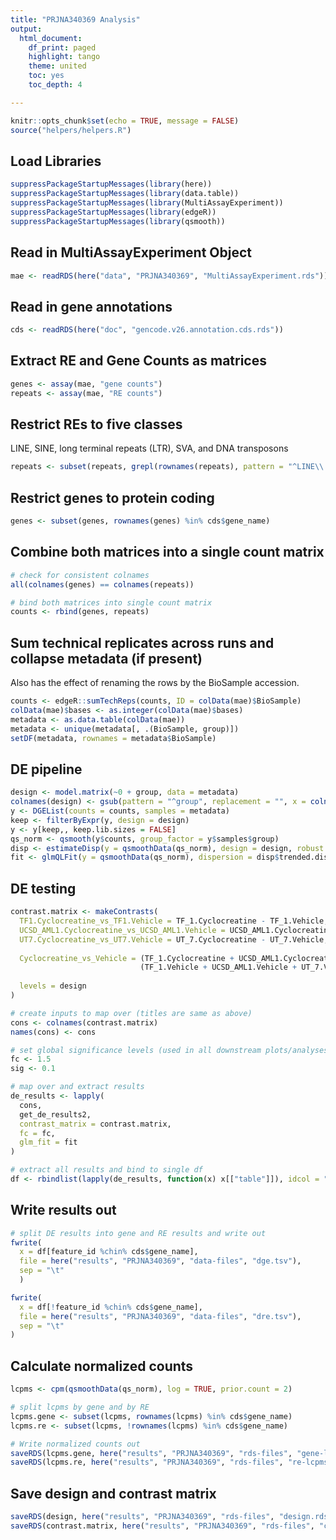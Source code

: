 ```yaml
---
title: "PRJNA340369 Analysis"
output:
  html_document:
    df_print: paged
    highlight: tango
    theme: united
    toc: yes
    toc_depth: 4

---
```


```r
knitr::opts_chunk$set(echo = TRUE, message = FALSE)
source("helpers/helpers.R")
```

## Load Libraries

```r
suppressPackageStartupMessages(library(here))
suppressPackageStartupMessages(library(data.table))
suppressPackageStartupMessages(library(MultiAssayExperiment))
suppressPackageStartupMessages(library(edgeR))
suppressPackageStartupMessages(library(qsmooth))
```

## Read in MultiAssayExperiment Object

```r
mae <- readRDS(here("data", "PRJNA340369", "MultiAssayExperiment.rds"))
```

## Read in gene annotations

```r
cds <- readRDS(here("doc", "gencode.v26.annotation.cds.rds"))
```

## Extract RE and Gene Counts as matrices

```r
genes <- assay(mae, "gene counts")
repeats <- assay(mae, "RE counts")
```

## Restrict REs to five classes

LINE, SINE, long terminal repeats (LTR), SVA, and DNA transposons

```r
repeats <- subset(repeats, grepl(rownames(repeats), pattern = "^LINE\\.|^SINE\\.|^LTR\\.|.*\\.SVA\\..*|^DNA\\."))
```

## Restrict genes to protein coding

```r
genes <- subset(genes, rownames(genes) %in% cds$gene_name)
```

## Combine both matrices into a single count matrix

```r
# check for consistent colnames
all(colnames(genes) == colnames(repeats))

# bind both matrices into single count matrix
counts <- rbind(genes, repeats)
```

## Sum technical replicates across runs and collapse metadata (if present)

Also has the effect of renaming the rows by the BioSample accession.

```r
counts <- edgeR::sumTechReps(counts, ID = colData(mae)$BioSample)
colData(mae)$bases <- as.integer(colData(mae)$bases)
metadata <- as.data.table(colData(mae))
metadata <- unique(metadata[, .(BioSample, group)])
setDF(metadata, rownames = metadata$BioSample)
```

## DE pipeline

```r
design <- model.matrix(~0 + group, data = metadata)
colnames(design) <- gsub(pattern = "^group", replacement = "", x = colnames(design))
y <- DGEList(counts = counts, samples = metadata)
keep <- filterByExpr(y, design = design)
y <- y[keep,, keep.lib.sizes = FALSE]
qs_norm <- qsmooth(y$counts, group_factor = y$samples$group)
disp <- estimateDisp(y = qsmoothData(qs_norm), design = design, robust = TRUE)
fit <- glmQLFit(y = qsmoothData(qs_norm), dispersion = disp$trended.dispersion, design = design, robust = TRUE)
```

## DE testing

```r
contrast.matrix <- makeContrasts(
  TF1.Cyclocreatine_vs_TF1.Vehicle = TF_1.Cyclocreatine - TF_1.Vehicle,
  UCSD_AML1.Cyclocreatine_vs_UCSD_AML1.Vehicle = UCSD_AML1.Cyclocreatine - UCSD_AML1.Vehicle,
  UT7.Cyclocreatine_vs_UT7.Vehicle = UT_7.Cyclocreatine - UT_7.Vehicle,
  
  Cyclocreatine_vs_Vehicle = (TF_1.Cyclocreatine + UCSD_AML1.Cyclocreatine + UT_7.Cyclocreatine) / 3 - 
                             (TF_1.Vehicle + UCSD_AML1.Vehicle + UT_7.Vehicle) / 3, 
  
  levels = design
)

# create inputs to map over (titles are same as above)
cons <- colnames(contrast.matrix)
names(cons) <- cons

# set global significance levels (used in all downstream plots/analyses)
fc <- 1.5
sig <- 0.1

# map over and extract results
de_results <- lapply(
  cons, 
  get_de_results2, 
  contrast_matrix = contrast.matrix,
  fc = fc,
  glm_fit = fit
)

# extract all results and bind to single df
df <- rbindlist(lapply(de_results, function(x) x[["table"]]), idcol = "contrast")
```

## Write results out

```r
# split DE results into gene and RE results and write out
fwrite(
  x = df[feature_id %chin% cds$gene_name],
  file = here("results", "PRJNA340369", "data-files", "dge.tsv"),
  sep = "\t"
  )

fwrite(
  x = df[!feature_id %chin% cds$gene_name],
  file = here("results", "PRJNA340369", "data-files", "dre.tsv"),
  sep = "\t"
)
```

## Calculate normalized counts

```r
lcpms <- cpm(qsmoothData(qs_norm), log = TRUE, prior.count = 2)

# split lcpms by gene and by RE
lcpms.gene <- subset(lcpms, rownames(lcpms) %in% cds$gene_name)
lcpms.re <- subset(lcpms, !rownames(lcpms) %in% cds$gene_name)

# Write normalized counts out
saveRDS(lcpms.gene, here("results", "PRJNA340369", "rds-files", "gene-lcpms.rds"))
saveRDS(lcpms.re, here("results", "PRJNA340369", "rds-files", "re-lcpms.rds"))
```

## Save design and contrast matrix

```r
saveRDS(design, here("results", "PRJNA340369", "rds-files", "design.rds"))
saveRDS(contrast.matrix, here("results", "PRJNA340369", "rds-files", "contrast-matrix.rds"))
```
